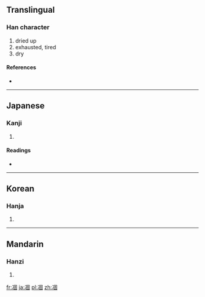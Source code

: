 {{also|涸}}
==Translingual==

===Han character===
{{Han char|rn=15|rad=冫|as=08|sn=10|four=3610<sub>0</sub>|canj=戈一田十口 (IMWJR)}}

# dried up
# exhausted, tired
# dry

====References====
* {{Han ref|kx=0132.350|dkj=01659|dj=0296.230|hdz=10299.030|uh=51C5|ud=20933|bh=D0E3|bd=53475}}

----

==Japanese==

===Kanji===
{{ja-kanji|grade=|rs=冫08}}

# {{defn|lang=ja|sort=冫08}}

====Readings====
* {{ja-readings|on=[[こ]] (ko)|kun=[[こおる]] (kooru)}}

----

==Korean==

===Hanja===
{{ko-hanja|hangeul=고|rv=go|mr=ko}}

# {{defn|lang=ko|sort=冫08}}

----

==Mandarin==

===Hanzi===
{{cmn-hanzi|pin=[[gù]] ([[gu4]])|wg=ku<sup>4</sup>}}

# {{defn|lang=cmn|sort=冫08}}

[[fr:凅]]
[[ja:凅]]
[[pl:凅]]
[[zh:凅]]